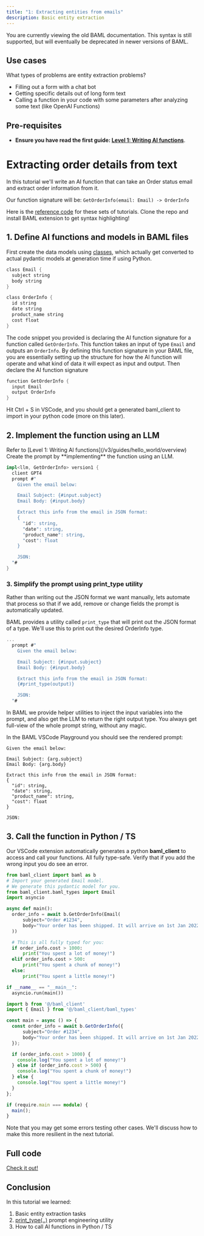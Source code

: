 ```yaml
---
title: "1: Extracting entities from emails"
description: Basic entity extraction
---
```

<Warning>
    You are currently viewing the old BAML documentation. This syntax is still supported, but will eventually be deprecated in newer versions of BAML.
</Warning>

## Use cases
What types of problems are entity extraction problems?
- Filling out a form with a chat bot
- Getting specific details out of long form text
- Calling a function in your code with some parameters after analyzing some text (like OpenAI Functions)

## Pre-requisites
* **Ensure you have read the first guide: [Level 1: Writing AI functions](/v3/guides/hello_world/overview)**.


# Extracting order details from text
In this tutorial we'll write an AI function that can take an Order status email and extract order information from it.

Our function signature will be:
`GetOrderInfo(email: Email) -> OrderInfo`

Here is the [reference code](https://github.com/BoundaryML/baml-examples/blob/main/tutorials/baml_src/extraction-guide/main.baml) for these sets of tutorials. Clone the repo and install BAML extension to get syntax highlighting!

## 1. Define AI functions and models in BAML files
First create the data models using [classes](/v3/syntax/class), which actually get converted to actual pydantic models at generation time if using Python.
```rust baml_src/main.baml
class Email {
  subject string
  body string
}

class OrderInfo {
  id string
  date string
  product_name string
  cost float
}
```

The code snippet you provided is declaring the AI function signature for a function called `GetOrderInfo`. This function takes an input of type `Email` and outputs an `OrderInfo`. By defining this function signature in your BAML file, you are essentially setting up the structure for how the AI function will operate and what kind of data it will expect as input and output.
Then declare the AI function signature
```rust baml_src/main.baml
function GetOrderInfo {
  input Email
  output OrderInfo
}
```
Hit Ctrl + S in VSCode, and you should get a generated baml_client to import in your python code (more on this later).

## 2. Implement the function using an LLM

<Steps>
<Step title="Define the LLM client">
Refer to [Level 1: Writing AI functions](/v3/guides/hello_world/overview)
</Step>
<Step title="Define a prompt">
Create the prompt by **implementing** the function using an LLM.


```rust
impl<llm, GetOrderInfo> version1 {
  client GPT4
  prompt #"
    Given the email below:

    Email Subject: {#input.subject}
    Email Body: {#input.body}

    Extract this info from the email in JSON format:
    {
      "id": string,
      "date": string,
      "product_name": string,
      "cost": float
    }

    JSON:
  "#
}
```

</Step>
</Steps>

### 3. Simplify the prompt using print_type utility
Rather than writing out the JSON format we want manually, lets automate that process so that if we add, remove or change fields the prompt is automatically updated.

BAML provides a utility called `print_type` that will print out the JSON format of a type. We'll use this to print out the desired OrderInfo type.

```rust
...
  prompt #"
    Given the email below:

    Email Subject: {#input.subject}
    Email Body: {#input.body}

    Extract this info from the email in JSON format:
    {#print_type(output)}

    JSON:
  "#
```
<Note>In BAML we provide helper utilities to inject the input variables into the prompt, and also get the LLM to return the right output type. You always get full-view of the whole prompt string, without any magic.</Note>

In the BAML VSCode Playground you should see the rendered prompt:

```text
Given the email below:

Email Subject: {arg.subject}
Email Body: {arg.body}

Extract this info from the email in JSON format:
{
  "id": string,
  "date": string,
  "product_name": string,
  "cost": float
}

JSON:
```

## 3. Call the function in Python / TS

Our VSCode extension automatically generates a python **baml_client** to access and call your functions. All fully type-safe. Verify that if you add the wrong input you do see an error.

<CodeGroup>

```python Python
from baml_client import baml as b
# Import your generated Email model. 
# We generate this pydantic model for you.
from baml_client.baml_types import Email
import asyncio

async def main():
  order_info = await b.GetOrderInfo(Email(
      subject="Order #1234",
      body="Your order has been shipped. It will arrive on 1st Jan 2022. Product: iPhone 13. Cost: $999.99"
  ))

  # This is all fully typed for you:
  if order_info.cost > 1000:
      print("You spent a lot of money!")
  elif order_info.cost > 500:
      print("You spent a chunk of money!")
  else:
      print("You spent a little money!")

if __name__ == "__main__":
  asyncio.run(main())
```

```typescript TypeScript
import b from '@/baml_client'
import { Email } from '@/baml_client/baml_types'

const main = async () => {
  const order_info = await b.GetOrderInfo({
      subject="Order #1234",
      body="Your order has been shipped. It will arrive on 1st Jan 2022. Product: iPhone 13. Cost: $999.99"
  });

  if (order_info.cost > 1000) {
    console.log("You spent a lot of money!")
  } else if (order_info.cost > 500) {
    console.log("You spent a chunk of money!")
  } else {
    console.log("You spent a little money!")
  }
};

if (require.main === module) {
  main();
}
```

</CodeGroup>

Note that you may get some errors testing other cases. We'll discuss how to make this more resilient in the next tutorial.

## Full code

[Check it out!](https://github.com/BoundaryML/baml-examples/blob/main/tutorials/baml_src/extraction-guide/main.baml)

## Conclusion

In this tutorial we learned:
1. Basic entity extraction tasks
1. [print_type(..)](/v3/syntax/prompt_engineering/class) prompt engineering utility
1. How to call AI functions in Python / TS
